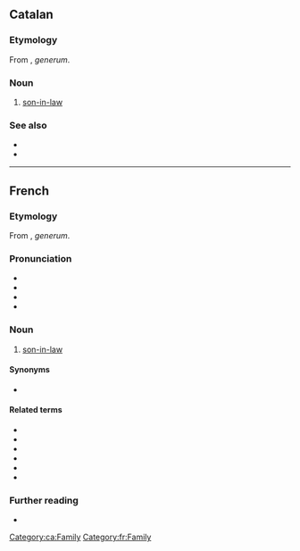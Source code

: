 ==Catalan==

===Etymology===
From {{etyl|la|ca}} {{m|la|gener}}, ''generum''.

===Noun===
{{ca-noun|m}}

# [[son-in-law]]

===See also===
* {{l|ca|jove}}
* {{l|ca|nora}}

[[Category:ca:Family]]

----

==French==

===Etymology===
From {{etyl|la|fr}} {{m|la|gener}}, ''generum''.

===Pronunciation===
* {{IPA|/ʒɑ̃dʁ/|lang=fr}}
* {{audio|Fr-gendre.ogg|Audio|lang=fr}}
* {{rhymes|ɑ̃dʁ|lang=fr}}
* {{homophones|gendres|lang=fr}}

===Noun===
{{fr-noun|m}}

# [[son-in-law]]

====Synonyms====

* {{l|fr|beau-fils|g=m}}

====Related terms====

* {{l|fr|beau-frère|g=m}}
* {{l|fr|beau-père|g=m}}
* {{l|fr|belle-fille|g=f}}
* {{l|fr|belle-mère|g=f}}
* {{l|fr|belle-sœur|g=f}}
* {{l|fr|bru|g=f}}

===Further reading===
* {{R:TLFi}}

[[Category:fr:Family]]